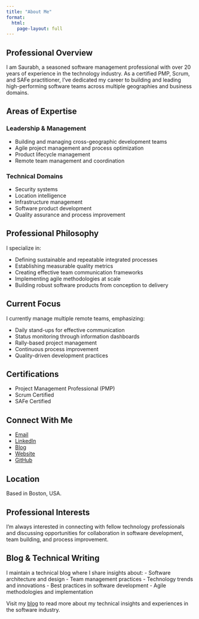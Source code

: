 ```yaml
---
title: "About Me"
format:
  html:
    page-layout: full
---
```


## Professional Overview

I am Saurabh, a seasoned software management professional with over 20 years of experience in the technology industry. As a certified PMP, Scrum, and SAFe practitioner, I've dedicated my career to building and leading high-performing software teams across multiple geographies and business domains.

## Areas of Expertise

### Leadership & Management
- Building and managing cross-geographic development teams
- Agile project management and process optimization
- Product lifecycle management
- Remote team management and coordination

### Technical Domains
- Security systems
- Location intelligence
- Infrastructure management
- Software product development
- Quality assurance and process improvement

## Professional Philosophy

I specialize in:

- Defining sustainable and repeatable integrated processes
- Establishing measurable quality metrics
- Creating effective team communication frameworks
- Implementing agile methodologies at scale
- Building robust software products from conception to delivery

## Current Focus

I currently manage multiple remote teams, emphasizing:

- Daily stand-ups for effective communication
- Status monitoring through information dashboards
- Rally-based project management
- Continuous process improvement
- Quality-driven development practices

## Certifications
- Project Management Professional (PMP)
- Scrum Certified
- SAFe Certified

## Connect With Me {.mt-4}

::: {.grid}

::: {.g-col-12 .social-links}
- <i class="fas fa-envelope"></i> [Email](mailto:mailme@samarthya.me)
- <i class="fab fa-linkedin"></i> [LinkedIn](https://linkedin.com/in/samarthyasaurabh)
- <i class="fas fa-blog"></i> [Blog](https://blog.samarthya.me)
- <i class="fas fa-globe"></i> [Website](https://samarthya.me)
- <i class="fab fa-github"></i> [GitHub](https://github.com/samarthya)
:::

:::

## Location

Based in Boston, USA.

::: {.callout-note}
## Professional Interests
I'm always interested in connecting with fellow technology professionals and discussing opportunities for collaboration in software development, team building, and process improvement.
:::

## Blog & Technical Writing

I maintain a technical blog where I share insights about:
- Software architecture and design
- Team management practices
- Technology trends and innovations
- Best practices in software development
- Agile methodologies and implementation

Visit my [blog](https://blog.samarthya.me) to read more about my technical insights and experiences in the software industry.

